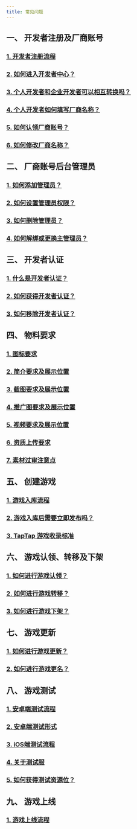 ```yaml
---
title: 常见问题
---
```


## **一、 开发者注册及厂商账号**  

### [<FaqLink>1. 开发者注册流程</FaqLink>](/store/)  
### [<FaqLink>2. 如何进入开发者中心？</FaqLink>](/store#后台入口)  
### [<FaqLink>3. 个人开发者和企业开发者可以相互转换吗？</FaqLink>](/store#个人开发者与企业开发者有什么区别可以互相转换吗)  
### [<FaqLink>4. 个人开发者如何填写厂商名称？</FaqLink>](/store#个人开发者没有公司如何填写厂商名称)  
### [<FaqLink>5. 如何认领厂商账号？</FaqLink>](/store#厂商名称已存在如何进行厂商账号认领)  
### [<FaqLink>6. 如何修改厂商名称？</FaqLink>](/store#如何修改厂商名称)  

## **二、 厂商账号后台管理员**  

### [<FaqLink>1. 如何添加管理员？</FaqLink>](/store/store-admin/)  
### [<FaqLink>2. 如何设置管理员权限？</FaqLink>](/store/store-admin#管理角色配置)  
### [<FaqLink>3. 如何删除管理员？</FaqLink>](/store/store-admin#删除游戏成员)  
### [<FaqLink>4. 如何解绑或更换主管理员？</FaqLink>](/store/store-admin#超级管理员可以解绑吗可以设置新的超级管理员吗)  

## **三、 开发者认证**  

### [<FaqLink>1. 什么是开发者认证？</FaqLink>](/store/store-auth/)  
### [<FaqLink>2. 如何获得开发者认证？</FaqLink>](/store/store-auth#如何获得开发者认证)  
### [<FaqLink>3. 如何移除开发者认证？</FaqLink>](/store/store-auth#如何移除开发者认证)  

## **四、 物料要求**  

### [<FaqLink>1. 图标要求</FaqLink>](/store/store-material/)  
### [<FaqLink>2. 简介要求及展示位置</FaqLink>](/store/store-material#简介)  
### [<FaqLink>3. 截图要求及展示位置</FaqLink>](/store/store-material#视频及截图)  
### [<FaqLink>4. 推广图要求及展示位置</FaqLink>](/store/store-material#推广图)  
### [<FaqLink>5. 视频要求及展示位置</FaqLink>](/store/store-material#视频)  
### [<FaqLink>6. 资质上传要求</FaqLink>](/store/store-material#资质)  
### [<FaqLink>7. 素材过审注意点</FaqLink>](/store/store-material#素材过审有哪些注意点)  

## **五、 创建游戏**  

### [<FaqLink>1. 游戏入库流程</FaqLink>](/store/store-creategame/)  
### [<FaqLink>2. 游戏入库后需要立即发布吗？</FaqLink>](/store/store-creategame#创建游戏审核通过后可暂不发布游戏吗)  
### [<FaqLink>3. TapTap 游戏收录标准</FaqLink>](/store/store-creategame#taptap-是所有的游戏都收录吗)  

## **六、 游戏认领、转移及下架**  

### [<FaqLink>1. 如何进行游戏认领？</FaqLink>](/store/store-creategame#我的游戏已经被-taptap-收录可以进行游戏认领吗)  
### [<FaqLink>2. 如何进行游戏转移？</FaqLink>](/store/store-creategame#游戏主体可以进行转移吗)  
### [<FaqLink>3. 如何进行游戏下架？</FaqLink>](/store/store-creategame#如何进行游戏下架)  

## **七、 游戏更新**  

### [<FaqLink>1. 如何进行游戏更新？</FaqLink>](/store/store-update/)  
### [<FaqLink>2. 如何进行游戏更名？</FaqLink>](/store/store-update#游戏名称可以修改吗)  

## **八、 游戏测试**  

### [<FaqLink>1. 安卓端测试流程</FaqLink>](/store/store-test/)  
### [<FaqLink>2. 安卓端测试形式</FaqLink>](/store/store-test#安卓端测试形式)  
### [<FaqLink>3. iOS端测试流程</FaqLink>](/store/store-test#ios-端测试流程)  
### [<FaqLink>4. 关于测试服</FaqLink>](/store/store-test#什么是测试服测试服有什么优点如何创建测试服)  
### [<FaqLink>5. 如何获得测试资源位？</FaqLink>](/store/store-test#测试资源)  

## **九、 游戏上线**  

### [<FaqLink>1. 游戏上线流程</FaqLink>](/store/store-publish-game/)  
